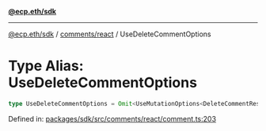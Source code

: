 [**@ecp.eth/sdk**](../../../index.mdx)

***

[@ecp.eth/sdk](/sdk-reference/index.mdx) / [comments/react](/sdk-reference/comments/react/index.mdx) / UseDeleteCommentOptions

# Type Alias: UseDeleteCommentOptions

```ts
type UseDeleteCommentOptions = Omit<UseMutationOptions<DeleteCommentResult, Error, UseDeleteCommentParams>, "mutationFn">;
```

Defined in: [packages/sdk/src/comments/react/comment.ts:203](https://github.com/ecp-eth/comments-monorepo/blob/main/packages/sdk/src/comments/react/comment.ts#L203)
